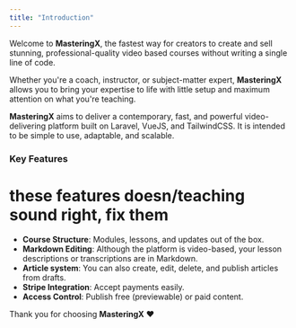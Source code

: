 ```yaml
---
title: "Introduction"
---
```


Welcome to **MasteringX**, the fastest way for creators to create and sell stunning, professional-quality video based courses without writing a single line of code.

Whether you're a coach, instructor,  or subject-matter expert, **MasteringX** allows you to bring your expertise to life with little setup and maximum attention on what you're teaching.

**MasteringX** aims to deliver a contemporary, fast, and powerful video-delivering platform built on Laravel, VueJS, and TailwindCSS. It is intended to be simple to use, adaptable, and scalable.


### Key Features
 # these features doesn/teaching sound right, fix them
- **Course Structure**: Modules, lessons, and updates out of the box.
- **Markdown Editing**: Although the platform is video-based, your lesson descriptions or transcriptions are in Markdown.
- **Article system**: You can also create, edit, delete, and publish articles from drafts.
- **Stripe Integration**: Accept payments easily.
- **Access Control**: Publish free (previewable) or paid content.

Thank you for choosing **MasteringX** ❤

